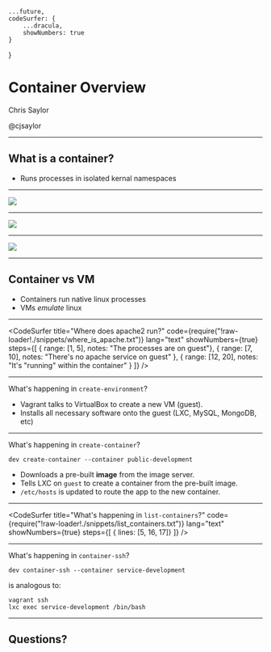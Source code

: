 

	...future,
	codeSurfer: {
		...dracula,
		showNumbers: true
	}
}

# Container Overview

Chris Saylor

@cjsaylor

---

## What is a container?

* Runs processes in isolated kernal namespaces

---

<Image src="images/virtual-machine-setup.svg" size="75%" />

---

<Image src="images/lxc-setup.svg" size="75%"/>

---

<Image src="images/macbook-machine-setup.svg" size="75%" />

---

## Container vs VM

* Containers run native linux processes
* VMs <i>emulate</i> linux

---

<CodeSurfer
	title="Where does apache2 run?"
	code={require("!raw-loader!./snippets/where_is_apache.txt")}
	lang="text"
	showNumbers={true}
	steps={[
		{ range: [1, 5], notes: "The processes are on guest"},
		{ range: [7, 10], notes: "There's no apache service on guest" },
		{ range: [12, 20], notes: "It's \"running\" within the container" }
	]}
/>

---

What's happening in `create-environment`?

<ul>
	<Appear>
		<li>Vagrant talks to VirtualBox to create a new VM (guest).</li>
		<li>Installs all necessary software onto the guest (LXC, MySQL, MongoDB, etc)</li>
	</Appear>
</ul>

---

What's happening in `create-container`?

```
dev create-container --container public-development
```

<ul>
	<Appear>
		<li>Downloads a pre-built <strong>image</strong> from the image server.</li>
		<li>Tells LXC on <code>guest</code> to create a container from the pre-built image.</li>
		<li><code>/etc/hosts</code> is updated to route the app to the new container.</li>
	</Appear>
</ul>

---

<CodeSurfer
	title="What's happening in `list-containers`?"
	code={require("!raw-loader!./snippets/list_containers.txt")}
	lang="text"
	showNumbers={true}
	steps={[
		{ lines: [5, 16, 17]}
	]}
/>

---

What's happening in `container-ssh`?

```
dev container-ssh --container service-development
```

is analogous to:

```
vagrant ssh
lxc exec service-development /bin/bash
```

---

## Questions?